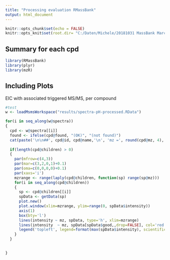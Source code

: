 ```yaml
---
title: "Processing evaluation RMassBank"
output: html_document
---
```


```r
knitr::opts_chunk$set(echo = FALSE)
knitr::opts_knit$set(root.dir= "C:/Daten/Michele/20181031 MassBank March")
```

## Summary for each cpd

```r


library(RMassBank)
library(plyr)
library(mzR)

```

## Including Plots

EIC with associated triggered MS/MS, per compound
```r
#test
w <- loadMsmsWorkspace("results/spectra-pH-processed.RData")

for(i in seq_along(w@spectra))
{
  cpd <- w@spectra[[i]]
  found <- ifelse(cpd@found, "(OK)", "(not found)")
  cat(paste('\n\n##', cpd@id, cpd@name,'\n', 'mz =', round(cpd@mz, 4), found, "\n\n"))
  
  if(length(cpd@children) > 0)
  {
    par(mfrow=c(4,3))
    par(mar=c(3,2,0,1)+0.1)
    par(oma=c(0,0,0,0)+0.1)
    par(xaxs='i')
    mzrange <- range(laply(cpd@children, function(sp) range(sp@mz)))
    for(i in seq_along(cpd@children))
    {
      sp <- cpd@children[[i]]
      spData <- getData(sp)
      plot.new()
      plot.window(xlim=mzrange, ylim=range(0, spData$intensity))
      axis(1)
      box(bty='l')
      lines(intensity ~ mz, spData, type='h', xlim=mzrange)
      lines(intensity  ~ mz, spData[spData$good,,drop=FALSE], col='red', lwd=1, type='h')
      legend('topleft', legend=format(max(spData$intensity), scientific = TRUE, digits=2), bty = 'n')
    }
  }
  

}

```

